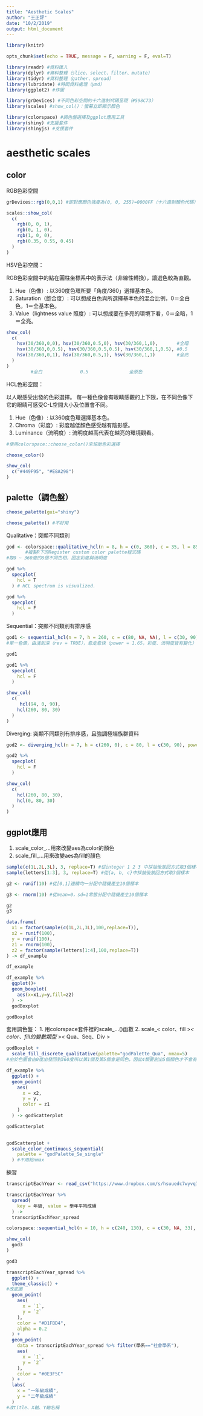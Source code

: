 ```yaml
---
title: "Aesthetic Scales"
author: "王正評"
date: "10/2/2019"
output: html_document
---
```


```r

library(knitr)

opts_chunk$set(echo = TRUE, message = F, warning = F, eval=T)

```

```r

library(readr) #資料匯入
library(dplyr) #資料整理（slice、select、filter、mutate）
library(tidyr) #資料整理（gather、spread）
library(lubridate) #時間資料處理（ymd）
library(ggplot2) #作圖

library(grDevices) #不同色彩空間的十六進制代碼呈現（#598C73）
library(scales) #show_col()：螢幕立即顯示顏色

library(colorspace) #調色盤選擇及ggplot應用工具
library(shiny) #支援套件
library(shinyjs) #支援套件

```



# aesthetic scales


## color

RGB色彩空間

```r

grDevices::rgb(0,0,1) #即對應顏色強度為(0, 0, 255)=0000FF（十六進制顏色代碼）

scales::show_col(
  c(
    rgb(0, 0, 1), 
    rgb(0, 1, 0), 
    rgb(1, 0, 0), 
    rgb(0.35, 0.55, 0.45)
  )
)

```

HSV色彩空間：

RGB色彩空間中的點在圓柱坐標系中的表示法（非線性轉換），讓選色較為直觀。

1. Hue（色像）: 以360度色環所要「角度/360」選擇基本色。
2. Saturation（飽合度）: 可以想成白色與所選擇基本色的混合比例，0＝全白色，1＝全基本色。
3. Value（lightness  value 照度）: 可以想成要在多亮的環境下看，0＝全暗，1＝全亮。

```r

show_col(
  c(
    hsv(30/360,0,0), hsv(30/360,0.5,0), hsv(30/360,1,0),       #全暗
    hsv(30/360,0,0.5), hsv(30/360,0.5,0.5), hsv(30/360,1,0.5), #0.5
    hsv(30/360,0,1), hsv(30/360,0.5,1), hsv(30/360,1,1)        #全亮
  )
)
         #全白              0.5               全原色              

```

HCL色彩空間：

以人眼感受出發的色彩選擇。
每一種色像會有眼睛感觀的上下限，在不同色像下它的眼睛可感受C-L空間大小及位置會不同。

1. Hue（色像）: 以360度色環選擇基本色。
2. Chroma（彩度）: 彩度越低顏色感受越有陰影感。
3. Luminance（流明度）: 流明度越高代表在越亮的環境觀看。

```r

#使用colorspace::choose_color()來協助色彩選擇

choose_color()

```

```r

show_col(
  c("#449F95", "#E8A298")
)

```



## palette（調色盤）

```r

choose_palette(gui="shiny")

choose_palette() #不好用

```

Qualitative：突顯不同類別

```r

god <- colorspace::qualitative_hcl(n = 8, h = c(0, 360), c = 35, l = 85, register = "godPalette_Qua")
       #複製R下的Register custom color palette程式碼
#取0 ~ 360度的8個不同色相，固定彩度與流明度

god %>%
  specplot(
    hcl = T
  ) # HCL spectrum is visualized. 

god %>%
  specplot(
    hcl = F
  )

```

Sequential：突顯不同類別有排序感

```r

god1 <- sequential_hcl(n = 7, h = 260, c = c(80, NA, NA), l = c(30, 90), power = 1.65, rev = TRUE, register = "godPalette_Se_single")
#單一色像，由淺到深（rev = TRUE），愈走愈快（power = 1.65，彩度、流明度皆有變化）

god1

god1 %>%
  specplot(
    hcl = F
  )

show_col(
  c(
     hcl(94, 0, 90), 
    hcl(260, 80, 30)
  )
)

```

Diverging: 突顯不同類別有排序感，且強調極端族群資料

```r

god2 <- diverging_hcl(n = 7, h = c(260, 0), c = 80, l = c(30, 90), power = 2.5, register = "godPalette_Div_1")

god2 %>%
  specplot(
    hcl = F
  )

show_col(
  c(
    hcl(260, 80, 30), 
    hcl(0, 80, 30)
  )
)

```


## ggplot應用

1. scale_color_...用來改變aes為color的顏色
2. scale_fill_...用來改變aes為fill的顏色

```r

sample(c(1L,2L,3L), 3, replace=T) #從integer 1 2 3 中採抽後放回方式取3個樣本
sample(letters[1:3], 3, replace=T) #從{a, b, c}中採抽後放回方式取3個樣本

g2 <- runif(10) #從[0,1]連續均一分配中隨機產生10個樣本

g3 <- rnorm(10) #從mean=0，sd=1常態分配中隨機產生10個樣本

g2
g3

```

```r

data.frame(
  x1 = factor(sample(c(1L,2L,3L),100,replace=T)),
  x2 = runif(100), 
  y = runif(100),
  z1 = rnorm(100),
  z2 = factor(sample(letters[1:4],100,replace=T))
) -> df_example

df_example

```

```r

df_example %>%
  ggplot()+
  geom_boxplot(
    aes(x=x1,y=y,fill=z2)
  ) -> 
  godBoxplot

godBoxplot

```

套用調色盤：
1. 用colorspace套件裡的scale_...()函數
2. scale_< color、fill >_< color、fill的變數類型 >_< Qua、Seq、Div >

```r

godBoxplot +
  scale_fill_discrete_qualitative(palette="godPalette_Qua", nmax=5)
#由於色圈會由0度出發回到360度所以第1個及第5個會是同色，因此4類要創出5個顏色才不會有1,4類同色問題。

```

```r

df_example %>%
  ggplot() + 
  geom_point(
    aes(
      x = x2, 
      y = y, 
      color = z1
    )
  ) -> godScatterplot

godScatterplot
  

```

```r

godScatterplot + 
  scale_color_continuous_sequential(
    palette = "godPalette_Se_single"
  ) #不用給nmax

```

練習

```r

transcriptEachYear <- read_csv("https://www.dropbox.com/s/hsuuedc7wyvq7n5/transcriptEachYear.csv?dl=1")

transcriptEachYear %>%
  spread(
    key = 年級, value = 學年平均成績
  ) ->
  transcriptEachYear_spread

```

```r

colorspace::sequential_hcl(n = 10, h = c(240, 130), c = c(30, NA, 33), l = c(25, 95), power = c(1, NA), register = "godPalette_Se_single1") -> god3

show_col(
  god3
)

god3

```

```r

transcriptEachYear_spread %>%
  ggplot() +
  theme_classic() + 
#改底圖
  geom_point(
    aes(
      x = `1`, 
      y = `2`
    ), 
    color = "#D1FBD4", 
    alpha = 0.2
  ) + 
  geom_point(
    data = transcriptEachYear_spread %>% filter(學系=="社會學系"), 
    aes(
      x = `1`, 
      y = `2`
    ), 
    color = "#0E3F5C"
  ) + 
  labs(
    x = "一年級成績", 
    y = "二年級成績"
  )
#改title、X軸、Y軸名稱

```




